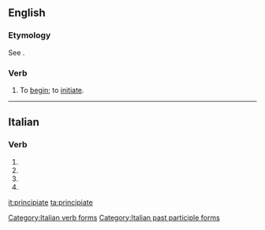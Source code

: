 ==English==

===Etymology===
See {{term|principiant}}.

===Verb===
{{en-verb|principiat|es}}

# {{context|obsolete|lang=en}} To [[begin]]; to [[initiate]].
#: {{rfquotek|Sir M. Hale}}

{{Webster 1913}}

----

==Italian==

===Verb===
{{head|it}}

# {{conjugation of|principiare||2|p|pres|ind|lang=it}}
# {{conjugation of|principiare||2|p|imp|lang=it}}
# {{conjugation of|principiare||2|p|pres|sub|lang=it}}
# {{feminine plural of|principiato|lang=it}}

[[Category:Italian verb forms]]
[[Category:Italian past participle forms]]

[[it:principiate]]
[[ta:principiate]]